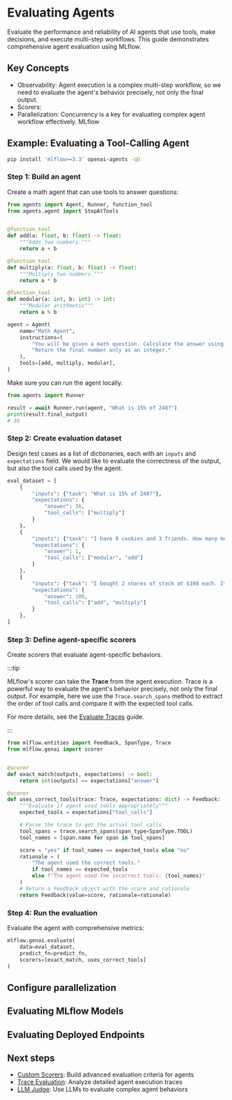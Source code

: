 
# Evaluating Agents

Evaluate the performance and reliability of AI agents that use tools, make decisions, and execute multi-step workflows. This guide demonstrates comprehensive agent evaluation using MLflow.

## Key Concepts

- Observability: Agent execution is a complex multi-step workflow, so we need to evaluate the agent's behavior precisely, not only the final output.
- Scorers: 
- Parallelization: Concurrency is a key for evaluating complex agent workflow effectively. MLflow 

## Example: Evaluating a Tool-Calling Agent

```bash
pip install 'mlflow>=3.3' openai-agents -qU
```

### Step 1: Build an agent

Create a math agent that can use tools to answer questions:

```python
from agents import Agent, Runner, function_tool
from agents.agent import StopAtTools


@function_tool
def add(a: float, b: float) -> float:
    """Adds two numbers."""
    return a + b

@function_tool
def multiply(a: float, b: float) -> float:
    """Multiply two numbers."""
    return a * b

@function_tool
def modular(a: int, b: int) -> int:
    """Modular arithmetic"""
    return a % b

agent = Agent(
    name="Math Agent",
    instructions=(
        "You will be given a math question. Calculate the answer using the given calculator tools. "
        "Return the final number only as an integer."
    ),
    tools=[add, multiply, modular],
)
```

Make sure you can run the agent locally.

```python
from agents import Runner

result = await Runner.run(agent, "What is 15% of 240?")
print(result.final_output)
# 36
```

### Step 2: Create evaluation dataset

Design test cases as a list of dictionaries, each with an `inputs` and `expectations` field. We would like to evaluate the correctness of the output, but also the tool calls used by the agent.

```python
eval_dataset = [
    {
        "inputs": {"task": "What is 15% of 240?"},
        "expectations": {
            "answer": 36,
            "tool_calls": ["multiply"]
        }
    },
    {
        "inputs": {"task": "I have 8 cookies and 3 friends. How many more cookies should I buy to share equally?"},
        "expectations": {
            "answer": 1,
            "tool_calls": ["modular", "add"]
        }
    },
    {
        "inputs": {"task": "I bought 2 shares of stock at $100 each. It's now worth $150. How much profit did I make?"},
        "expectations": {
            "answer": 100,
            "tool_calls": ["add", "multiply"]
        }
    },
]
```

### Step 3: Define agent-specific scorers

Create scorers that evaluate agent-specific behaviors.

:::tip

MLflow's scorer can take the **Trace** from the agent execution. Trace is a powerful way to evaluate the agent's behavior precisely, not only the final output. For example, here we use the <APILink fn="mlflow.entities.Trace.search_spans">`Trace.search_spans`</APILink> method to extract the order of tool calls and compare it with the expected tool calls.

For more details, see the <ins>[Evaluate Traces](/genai/eval-monitor/running-evaluation/traces)</ins> guide.

:::

```python
from mlflow.entities import Feedback, SpanType, Trace
from mlflow.genai import scorer


@scorer
def exact_match(outputs, expectations) -> bool:
    return int(outputs) == expectations["answer"]

@scorer
def uses_correct_tools(trace: Trace, expectations: dict) -> Feedback:
    """Evaluate if agent used tools appropriately"""
    expected_tools = expectations["tool_calls"]

    # Parse the trace to get the actual tool calls
    tool_spans = trace.search_spans(span_type=SpanType.TOOL)
    tool_names = [span.name for span in tool_spans]

    score = "yes" if tool_names == expected_tools else "no"
    rationale = (
        "The agent used the correct tools."
        if tool_names == expected_tools
        else f"The agent used the incorrect tools: {tool_names}"
    )
    # Return a Feedback object with the score and rationale
    return Feedback(value=score, rationale=rationale)
```

### Step 4: Run the evaluation

Evaluate the agent with comprehensive metrics:

```python
mlflow.genai.evaluate(
    data=eval_dataset,
    predict_fn=predict_fn,
    scorers=[exact_match, uses_correct_tools]
)
```

## Configure parallelization



## Evaluating MLflow Models



## Evaluating Deployed Endpoints


## Next steps

- [Custom Scorers](/genai/eval-monitor/scorers/custom): Build advanced evaluation criteria for agents
- [Trace Evaluation](/genai/eval-monitor/running-evaluation/traces): Analyze detailed agent execution traces
- [LLM Judge](/genai/eval-monitor/scorers/llm-judge): Use LLMs to evaluate complex agent behaviors